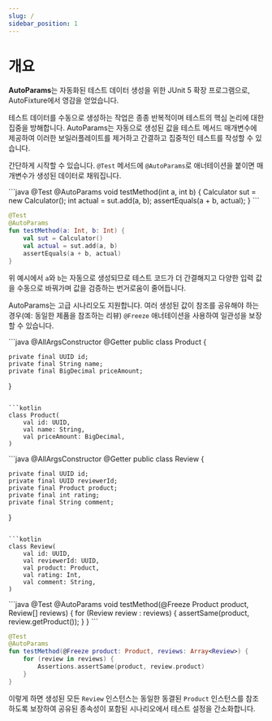 ```yaml
---
slug: /
sidebar_position: 1
---
```



# 개요

**AutoParams**는 자동화된 테스트 데이터 생성을 위한 JUnit 5 확장 프로그램으로, AutoFixture에서 영감을 얻었습니다.

테스트 데이터를 수동으로 생성하는 작업은 종종 반복적이며 테스트의 핵심 논리에 대한 집중을 방해합니다. AutoParams는 자동으로 생성된 값을 테스트 메서드 매개변수에 제공하여 이러한 보일러플레이트를 제거하고 간결하고 집중적인 테스트를 작성할 수 있습니다.

간단하게 시작할 수 있습니다. `@Test` 메서드에 `@AutoParams`로 애너테이션을 붙이면 매개변수가 생성된 데이터로 채워집니다.

<JavaKotlinCodeBlock>
```java
@Test
@AutoParams
void testMethod(int a, int b) {
    Calculator sut = new Calculator();
    int actual = sut.add(a, b);
    assertEquals(a + b, actual);
}
```

```kotlin
@Test
@AutoParams
fun testMethod(a: Int, b: Int) {
    val sut = Calculator()
    val actual = sut.add(a, b)
    assertEquals(a + b, actual)
}
```
</JavaKotlinCodeBlock>

위 예시에서 `a`와 `b`는 자동으로 생성되므로 테스트 코드가 더 간결해지고 다양한 입력 값을 수동으로 바꿔가며 값을 검증하는 번거로움이 줄어듭니다.

AutoParams는 고급 시나리오도 지원합니다. 여러 생성된 값이 참조를 공유해야 하는 경우(예: 동일한 제품을 참조하는 리뷰) `@Freeze` 애너테이션을 사용하여 일관성을 보장할 수 있습니다.

<JavaKotlinCodeBlock>
```java
@AllArgsConstructor
@Getter
public class Product {

    private final UUID id;
    private final String name;
    private final BigDecimal priceAmount;
}
```

```kotlin
class Product(
    val id: UUID,
    val name: String,
    val priceAmount: BigDecimal,
)
```
</JavaKotlinCodeBlock>

<JavaKotlinCodeBlock>
```java
@AllArgsConstructor
@Getter
public class Review {
    
    private final UUID id;
    private final UUID reviewerId;
    private final Product product;
    private final int rating;
    private final String comment;
}
```

```kotlin
class Review(
    val id: UUID,
    val reviewerId: UUID,
    val product: Product,
    val rating: Int,
    val comment: String,
)
```
</JavaKotlinCodeBlock>

<JavaKotlinCodeBlock>
```java
@Test
@AutoParams
void testMethod(@Freeze Product product, Review[] reviews) {
    for (Review review : reviews) {
        assertSame(product, review.getProduct());
    }
}
```

```kotlin
@Test
@AutoParams
fun testMethod(@Freeze product: Product, reviews: Array<Review>) {
    for (review in reviews) {
        Assertions.assertSame(product, review.product)
    }
}
```
</JavaKotlinCodeBlock>

이렇게 하면 생성된 모든 `Review` 인스턴스는 동일한 동결된 `Product` 인스턴스를 참조하도록 보장하여 공유된 종속성이 포함된 시나리오에서 테스트 설정을 간소화합니다.
